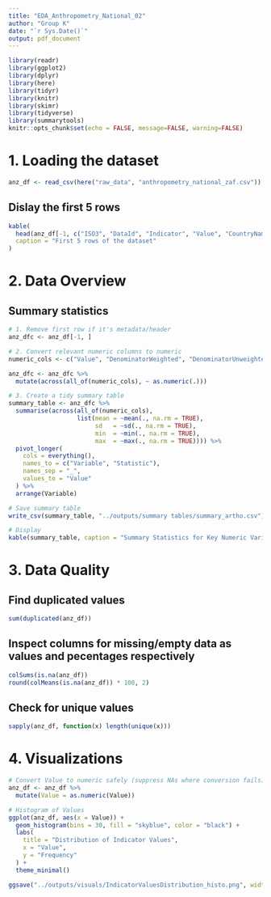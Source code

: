 ```yaml
---
title: "EDA_Anthropometry_National_02"
author: "Group K"
date: "`r Sys.Date()`"
output: pdf_document
---
```

```r
library(readr)
library(ggplot2)
library(dplyr)
library(here)
library(tidyr)
library(knitr)
library(skimr)
library(tidyverse)
library(summarytools)
knitr::opts_chunk$set(echo = FALSE, message=FALSE, warning=FALSE)

```

# 1. Loading the dataset  
```r
anz_df <- read_csv(here("raw_data", "anthropometry_national_zaf.csv"))
```
## Dislay the first 5 rows
```r
kable(
  head(anz_df[-1, c("ISO3", "DataId", "Indicator", "Value", "CountryName", "SurveyYear")], 5),
  caption = "First 5 rows of the dataset"
)

```
# 2. Data Overview

## Summary statistics
```r
# 1. Remove first row if it's metadata/header
anz_dfc <- anz_df[-1, ]  

# 2. Convert relevant numeric columns to numeric
numeric_cols <- c("Value", "DenominatorWeighted", "DenominatorUnweighted", "CILow", "CIHigh")

anz_dfc <- anz_dfc %>%
  mutate(across(all_of(numeric_cols), ~ as.numeric(.)))

# 3. Create a tidy summary table
summary_table <- anz_dfc %>%
  summarise(across(all_of(numeric_cols),
                   list(mean = ~mean(., na.rm = TRUE),
                        sd   = ~sd(., na.rm = TRUE),
                        min  = ~min(., na.rm = TRUE),
                        max  = ~max(., na.rm = TRUE)))) %>%
  pivot_longer(
    cols = everything(),
    names_to = c("Variable", "Statistic"),
    names_sep = "_",
    values_to = "Value"
  ) %>%
  arrange(Variable)

# Save summary table
write_csv(summary_table, "../outputs/summary tables/summary_artho.csv")

# Display
kable(summary_table, caption = "Summary Statistics for Key Numeric Variables in the Dataset")
```

# 3. Data Quality 
## Find duplicated values 
```r
sum(duplicated(anz_df))
```
## Inspect columns for missing/empty data as values and pecentages respectively
```r
colSums(is.na(anz_df))
round(colMeans(is.na(anz_df)) * 100, 2)
```

## Check for unique values
```r
sapply(anz_df, function(x) length(unique(x)))

```
# 4. Visualizations
```r
# Convert Value to numeric safely (suppress NAs where conversion fails)
anz_df <- anz_df %>%
  mutate(Value = as.numeric(Value))

# Histogram of Values
ggplot(anz_df, aes(x = Value)) +
  geom_histogram(bins = 30, fill = "skyblue", color = "black") +
  labs(
    title = "Distribution of Indicator Values",
    x = "Value",
    y = "Frequency"
  ) +
  theme_minimal()

ggsave("../outputs/visuals/IndicatorValuesDistribution_histo.png", width = 6, height = 4)
```



